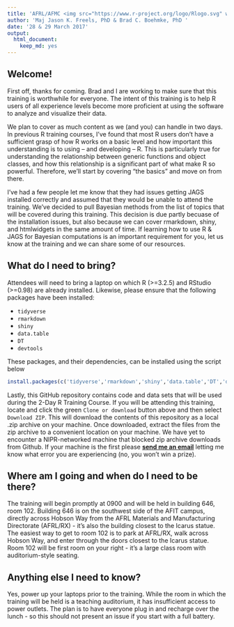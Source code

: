```yaml
---
title: 'AFRL/AFMC <img src="https://www.r-project.org/logo/Rlogo.svg" width="5%"> Training<br/>Presented by the AFIT Data Science Lab'
author: 'Maj Jason K. Freels, PhD & Brad C. Boehmke, PhD '
date: '28 & 29 March 2017'
output:
  html_document:
    keep_md: yes
---
```


## Welcome!

First off, thanks for coming.  Brad and I are working to make sure that this training is worthwhile for everyone.  The intent of this training is to help R users of all experience levels become more proficient at using the software to analyze and visualize their data.  

We plan to cover as much content as we (and you) can handle in two days.  In previous R training courses, I’ve found that most R users don’t have a sufficient grasp of how R works on a basic level and how important this understanding is to using – and developing – R. This is particularly true for understanding the relationship between generic functions and object classes, and how this relationship is a significant part of what make R so powerful.  Therefore, we'll start by covering "the basics" and move on from there.

I've had a few people let me know that they had issues getting JAGS installed correctly and assumed that they would be unable to attend the training.  We've decided to pull Bayesian methods from the list of topics that will be covered during this training.  This decision is due partly becuase of the installation issues, but also because we can cover rmarkdown, shiny, and htmlwidgets in the same amount of time.  If learning how to use R & JAGS for Bayesian computations is an important requirement for you, let us know at the training and we can share some of our resources. 
 
## What do I need to bring?

Attendees will need to bring a laptop on which R (>=3.2.5) and RStudio (>=0.98) are already installed.  Likewise, please ensure that the following packages have been installed:

- `tidyverse`
- `rmarkdown`
- `shiny`
- `data.table`
- `DT`
- `devtools`

These packages, and their dependencies, can be installed using the script below

```r
install.packages(c('tidyverse','rmarkdown','shiny','data.table','DT','devtools'))
```

Lastly, this GitHub repository contains code and data sets that will be used during the 2-Day R Training Course.  If you will be attending this training, locate and click the green `Clone or download` button above and then select `Download ZIP`.  This will download the contents of this repository as a local .zip archive on your machine.  Once downloaded, extract the files from the zip archive to a convenient location on your machine.  We have yet to encounter a NIPR-networked machine that blocked zip archive downloads from Github.  If your machine is the first please [__send me an email__](mailto:jason.freels@afit.edu) letting me know what error you are experiencing (no, you won't win a prize).

## Where am I going and when do I need to be there?

The training will begin promptly at 0900 and will be held in building 646, room 102.  Building 646 is on the southwest side of the AFIT campus, directly across Hobson Way from the AFRL Materials and Manufacturing Directorate (AFRL/RX) - it's also the building closest to the Icarus statue.  The easiest way to get to room 102 is to park at AFRL/RX, walk across Hobson Way, and enter through the doors closest to the Icarus statue. Room 102 will be first room on your right - it's a large class room with auditorium-style seating.

## Anything else I need to know?

Yes, power up your laptops prior to the training.  While the room in which the training will be held is a teaching auditorium, it has insufficient access to power outlets.  The plan is to have everyone plug in and recharge over the lunch - so this should not present an issue if you start with a full battery.

